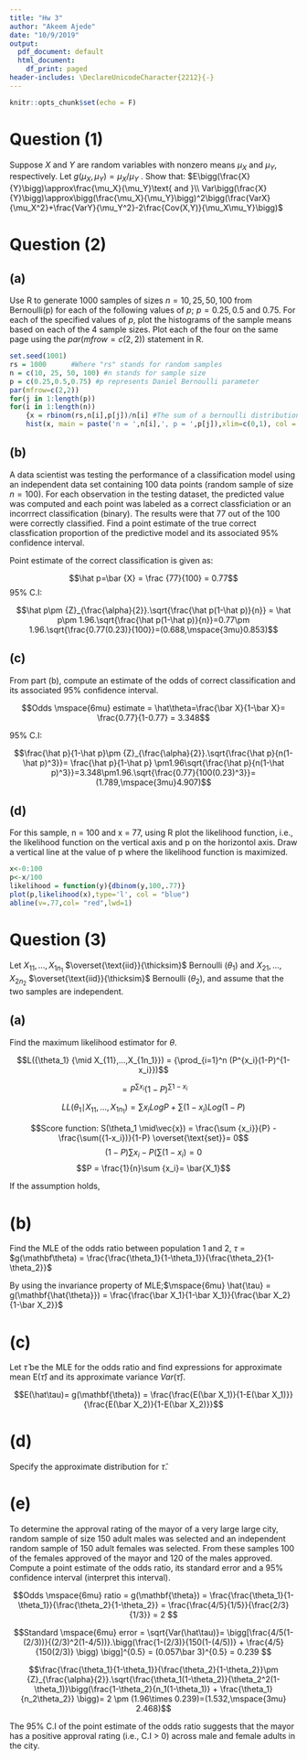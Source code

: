```yaml
---
title: "Hw 3"
author: "Akeem Ajede"
date: "10/9/2019"
output:
  pdf_document: default
  html_document:
    df_print: paged
header-includes: \DeclareUnicodeCharacter{2212}{-}
---
```


```r
knitr::opts_chunk$set(echo = F)
```

# Question (1)

Suppose $X$ and $Y$ are random variables with nonzero means $\mu_X$ and $\mu_Y$, respectively. Let $g(\mu_X,\mu_Y) = \mu_X/\mu_Y$ . Show that:
$E\bigg(\frac{X}{Y}\bigg)\approx\frac{\mu_X}{\mu_Y}\text{ and }\\ Var\bigg(\frac{X}{Y}\bigg)\approx\bigg(\frac{\mu_X}{\mu_Y}\bigg)^2\bigg(\frac{VarX}{\mu_X^2}+\frac{VarY}{\mu_Y^2}-2\frac{Cov(X,Y)}{\mu_X\mu_Y}\bigg)$

\begin{align*}
T=\begin{pmatrix}
X \\
Y
\end{pmatrix}
&&\theta=\begin{pmatrix}
\mu_X \\
\mu_Y
\end{pmatrix}
&&g(T)=\frac{X}{Y}
\end{align*}

\begin{align*}
E\bigg(\frac{X}{Y}\bigg) &\approx g(\mathbf\theta)= g(\mu_X,\mu_Y)\\
&\approx\frac{\mu_X}{\mu_Y}
\end{align*}

\begin{align*}
Var(X/Y)&\approx\bigg[\frac{\partial g(\mathbf{\theta})}{\partial X}\bigg]^2VarX +\bigg[\frac{\partial g(\mathbf{\theta})}{\partial Y}\bigg]^2VarY+2\bigg(\frac{\partial g(\mathbf\theta)}{\partial X}\frac{\partial g(\mathbf{\theta})}{\partial Y}Cov(X,Y)\bigg)\\
&\approx\bigg[\frac{1}{\mu_Y}\bigg]^2VarX +\bigg[-\frac{\mu_X}{\mu_Y^2}\bigg]^2VarY-2\bigg(\frac{1}{\mu_Y}\frac{\mu_X}{\mu_Y^2}Cov(X,Y)\bigg)\\
&\approx\frac{1}{\mu_Y^2}VarX +\frac{\mu_X^2}{\mu_Y^4}VarY-2\bigg(\frac{\mu_X}{\mu_Y^3}Cov(X,Y)\bigg)\\
&\approx\bigg(\frac{\mu_X}{\mu_Y}\bigg)^2\bigg(\frac{VarX}{\mu_X^2}+\frac{VarY}{\mu_Y^2}-2\frac{Cov(X,Y)}{\mu_X\mu_Y}\bigg)
\end{align*}

\pagebreak


# Question (2)

## (a)

Use R to generate 1000 samples of sizes $n = 10, 25, 50, 100$ from Bernoulli(p) for each of the following values of $p;\mspace{6mu} p = 0.25, 0.5$ and $0.75$. For each of the specified values of $p$, plot the histograms of the sample means based on each of the 4 sample sizes. Plot each of the four on the same page using the $par(mfrow=c(2,2))$ statement in R.


```r
set.seed(1001)
rs = 1000      #Where "rs" stands for random samples
n = c(10, 25, 50, 100) #n stands for sample size
p = c(0.25,0.5,0.75) #p represents Daniel Bernoulli parameter
par(mfrow=c(2,2))
for(j in 1:length(p))
for(i in 1:length(n))
    {x = rbinom(rs,n[i],p[j])/n[i] #The sum of a bernoulli distribution is a "binomial"
    hist(x, main = paste('n = ',n[i],', p = ',p[j]),xlim=c(0,1), col = "light blue")}
```


## (b)

A data scientist was testing the performance of a classification model using an independent data set containing 100 data points (random sample of size $n = 100$). For each observation in the testing dataset, the predicted value was computed and each point was labeled as a correct classficiation or an incorrrect classification (binary). The results were that 77 out of the 100 were correctly classified. Find a point estimate of the true correct classfication proportion of the predictive model and its associated 95% confidence interval.

Point estimate of the correct classification is given as:

$$\hat p=\bar {X} = \frac {77}{100} = 0.77$$
95% C.I:

$$\hat p\pm {Z}_{\frac{\alpha}{2}}.\sqrt{\frac{\hat p(1-\hat p)}{n}} = \hat p\pm 1.96.\sqrt{\frac{\hat p(1-\hat p)}{n}}=0.77\pm 1.96.\sqrt{\frac{0.77(0.23)}{100}}=(0.688,\mspace{3mu}0.853)$$


## (c)

From part (b), compute an estimate of the odds of correct classification and its associated
95% confidence interval.

$$Odds \mspace{6mu} estimate  = \hat\theta=\frac{\bar X}{1-\bar X}= \frac{0.77}{1-0.77} = 3.348$$

95% C.I:

$$\frac{\hat p}{1-\hat p}\pm {Z}_{\frac{\alpha}{2}}.\sqrt{\frac{\hat p}{n(1-\hat p)^3}}= \frac{\hat p}{1-\hat p} \pm1.96\sqrt{\frac{\hat p}{n(1-\hat p)^3}}=3.348\pm1.96.\sqrt{\frac{0.77}{100(0.23)^3}}=(1.789,\mspace{3mu}4.907)$$

## (d)

For this sample, n = 100 and x = 77, using R plot the likelihood function, i.e., the likelihood function on the vertical axis and p on the horizontol axis. Draw a vertical line at the value of p where the likelihood function is maximized.

```r
x<-0:100
p<-x/100
likelihood = function(y){dbinom(y,100,.77)}
plot(p,likelihood(x),type='l', col = "blue")
abline(v=.77,col= "red",lwd=1)
```

\pagebreak

# Question (3)

Let $X_{11},...,X_{1n_1}$ $\overset{\text{iid}}{\thicksim}$ Bernoulli $(\theta_1)$ and $X_{21},...,X_{2n_2}$ $\overset{\text{iid}}{\thicksim}$ Bernoulli $(\theta_2)$, and assume that the two samples are independent.

## (a)

Find the maximum likelihood estimator for $\theta$.

\begin{align*}
\mathbf{\theta}=\begin{pmatrix}
\theta_1\\
\theta_2
\end{pmatrix}
\end{align*}



$$L({\theta_1} {\mid X_{11},...,X_{1n_1}}) = {\prod_{i=1}^n (P^{x_i}(1-P)^{1-x_i}})$$ 

$$= P^{\sum {x_i}} (1-P)^{\sum {1-x_i}}$$

$$LL({\theta_1} {\mid X_{11},...,X_{1n_1}}) = \sum{x_i}LogP+\sum ({1-x_i})Log(1-P)$$

$$Score function: S(\theta_1 \mid\vec{x}) = \frac{\sum {x_i}}{P} - \frac{\sum({1-x_i})}{1-P} \overset{\text{set}}= 0$$
$$(1-P)\sum {x_i} - P(\sum({1-x_i})=0$$
$$P = \frac{1}{n}\sum {x_i}= \bar{X_1}$$

If the assumption holds, 
\begin{align*}
\begin{pmatrix}
\theta_1\\
\theta_2
\end{pmatrix} = & \begin{pmatrix}
\bar{X_1}\\
\bar{X_2}
\end{pmatrix}
\end{align*}


# (b)

Find the MLE of the odds ratio between population 1 and 2, $\tau$ = $g(\mathbf\theta) = \frac{\frac{\theta_1}{1-\theta_1}}{\frac{\theta_2}{1-\theta_2}}$

By using the invariance property of MLE;$\mspace{6mu} \hat{\tau} = g(\mathbf{\hat{\theta}}) = \frac{\frac{\bar X_1}{1-\bar X_1}}{\frac{\bar X_2}{1-\bar X_2}}$

# (c)

Let $\hat\tau$ be the MLE for the odds ratio and find expressions for approximate mean E$(\hat\tau)$ and its approximate variance $Var(\hat\tau)$.

$$E(\hat\tau)= g(\mathbf{\theta}) = \frac{\frac{E(\bar X_1)}{1-E(\bar X_1)}}{\frac{E(\bar X_2)}{1-E(\bar X_2)}}$$

\begin{align*}
Var(\hat\tau) &\approx [g_{\theta_1}^\prime(\mathbf{\theta})]^2.Var(\bar X_1) + [g_{\theta_2}^\prime (\mathbf{\theta})]^2.Var(\bar X_2)]\\
&(cov \mspace{3mu} = \mspace{3mu} 0, \mspace{3mu} for \mspace{3mu} independent \mspace{3mu}samples)\\
& \approx \frac{\theta_1(1-\theta_2)}{\theta_2^2(1-\theta_1)}.\bigg(\frac{1-\theta_2}{n_1(1-\theta_1)} + \frac{\theta_1}{n_2\theta_2} \bigg)
\end{align*}


# (d)

Specify the approximate distribution for $\hat\tau$.

\begin{align*}
\hat\tau\overset{\text{d}}{\thicksim} N\bigg(E(\hat\tau),Var(\hat\tau)\bigg)
\end{align*}

# (e)

To determine the approval rating of the mayor of a very large large city, random sample of size 150 adult males was selected and an independent random sample of 150 adult
females was selected. From these samples 100 of the females approved of the mayor and
120 of the males approved. Compute a point estimate of the odds ratio, its standard
error and a 95% confidence interval (interpret this interval).


$$Odds \mspace{6mu} ratio  = g(\mathbf{\theta}) = \frac{\frac{\theta_1}{1-\theta_1}}{\frac{\theta_2}{1-\theta_2}} = \frac{\frac{4/5}{1/5}}{\frac{2/3}{1/3}} = 2 $$

$$Standard \mspace{6mu} error = \sqrt{Var(\hat\tau)}= \bigg[\frac{4/5(1-(2/3))}{(2/3)^2(1-4/5))}.\bigg(\frac{1-(2/3)}{150(1-(4/5))} + \frac{4/5}{150(2/3)} \bigg) \bigg]^{0.5} = (0.057\bar 3)^{0.5} = 0.239  $$

$$\frac{\frac{\theta_1}{1-\theta_1}}{\frac{\theta_2}{1-\theta_2}}\pm {Z}_{\frac{\alpha}{2}}.\sqrt{\frac{\theta_1(1-\theta_2)}{\theta_2^2(1-\theta_1)}\bigg(\frac{1-\theta_2}{n_1(1-\theta_1)} + \frac{\theta_1}{n_2\theta_2}} \bigg)= 2 \pm (1.96\times 0.239)=(1.532,\mspace{3mu} 2.468)$$

The 95% C.I of the point estimate of the odds ratio suggests that the mayor has a positive approval rating (i.e., C.I > 0) across male and female adults in the city.




